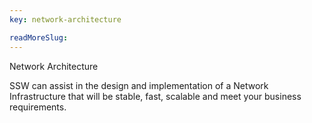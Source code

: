 ```yaml
---
key: network-architecture

readMoreSlug: 
---
```


Network Architecture

SSW can assist in the design and implementation of a Network Infrastructure that will be stable, fast, scalable and meet your business requirements.
